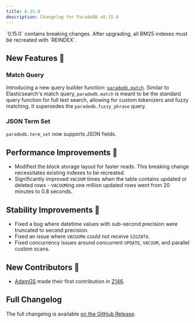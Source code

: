 ```yaml
---
title: 0.15.0
description: Changelog for ParadeDB v0.15.0
---
```


<Note>
  `0.15.0` contains breaking changes. After upgrading, all BM25 indexes must be
  recreated with `REINDEX`.
</Note>

## New Features 🎉

### Match Query

Introducing a new query builder function: [`paradedb.match`](/documentation/advanced/full-text/match). Similar to Elasticsearch's match query,
`paradedb.match` is meant to be the standard query function for full text search, allowing for
custom tokenizers and fuzzy matching. It supersedes the `paradedb.fuzzy_phrase` query.

### JSON Term Set

`paradedb.term_set` now supports JSON fields.

## Performance Improvements 🚀

- Modified the block storage layout for faster reads. This breaking change necessitates existing indexes to be
  recreated.
- Significantly improved `VACUUM` times when the table contains updated or deleted rows - `VACUUM`ing one million
  updated rows went from 20 minutes to 0.8 seconds.

## Stability Improvements 💪

- Fixed a bug where datetime values with sub-second precision were truncated to second precision.
- Fixed an issue where `VACUUM`s could not receive `SIGINT`s.
- Fixed concurrency issues around concurrent `UPDATE`, `VACUUM`, and parallel custom scans.

## New Contributors 👋

- [AdamGS](https://github.com/AdamGS) made their first contribution in [2146](https://github.com/paradedb/paradedb/pull/2146).

## Full Changelog

The full changelog is available [on the GitHub Release](https://github.com/paradedb/paradedb/releases/tag/v0.15.0).
